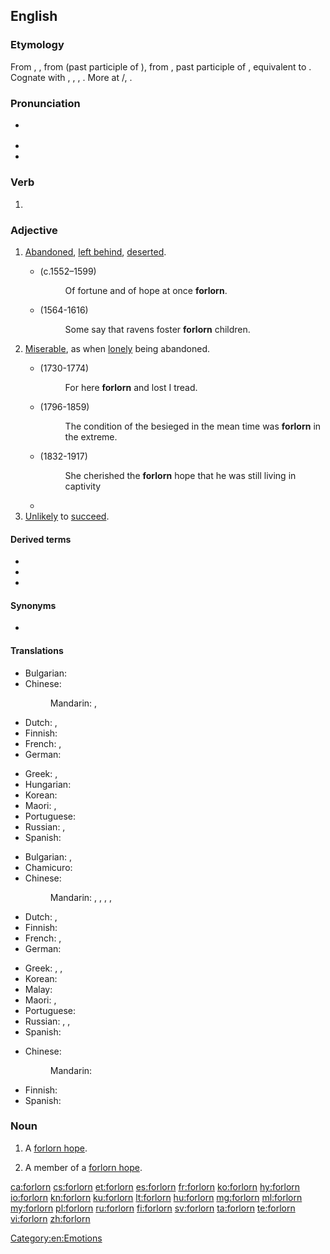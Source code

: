 ==English==

===Etymology===
From {{etyl|enm|en}} {{m|enm|forlorn}}, {{m|enm|forloren}}, from {{etyl|ang|en}} {{m|ang|forloren}} (past participle of {{m|ang|forlēosan||to lose}}), from {{etyl|gem-pro|en}} {{m|gem-pro|*fraluzanaz||lost}}, past participle of {{etyl|gem-pro|en}} {{m|gem-pro|*fraleusaną||to lose}}, equivalent to {{prefix|for|lorn|lang=en}}. Cognate with {{cog|fy|ferlern||lost}}, {{cog|nl|verloren||lost}}, {{cog|de|verloren||lost}}, {{cog|sv|förlorad||lost}}. More at {{l|en|lese}}/{{l|en|leese}}, {{l|en|lorn}}.

===Pronunciation===
* {{a|US}} {{IPA|/fɔɹˈlɔɹn/|lang=en}}
* {{audio|en-us-forlorn.ogg|Audio (US)|lang=en}}
* {{rhymes|ɔː(ɹ)n|lang=en}}

===Verb===
{{head|en|past participle}}

# {{lb|en|obsolete}} {{inflection of|forlese||past|part|lang=en}}

===Adjective===
{{en-adj|er|more}}

# [[abandoned|Abandoned]], [[left behind]], [[deserted]].
#* {{w|Edmund Spenser}} (c.1552–1599)
#*: Of fortune and of hope at once '''forlorn'''.
#* {{w|William Shakespeare}} (1564-1616)
#*: Some say that ravens foster '''forlorn''' children.
# [[miserable|Miserable]], as when [[lonely]] being abandoned.
#* {{w|Oliver Goldsmith}} (1730-1774)
#*: For here '''forlorn''' and lost I tread.
#* {{w|William H. Prescott}} (1796-1859)
#*: The condition of the besieged in the mean time was '''forlorn''' in the extreme.
#* {{w|Mowbray Thomson}} (1832-1917)
#*: She cherished the '''forlorn''' hope that he was still living in captivity
#* {{quote-book|year=1922|author={{w|Ben Travers}}
|chapter=6|title=[http://openlibrary.org/works/OL1521052W A Cuckoo in the Nest]
|passage=Sophia broke down here. Even at this moment she was subconsciously comparing her rendering of the part of the '''forlorn''' bride with Miss Marie Lohr's.}}
# [[unlikely|Unlikely]] to [[succeed]].

====Derived terms====
* {{l|en|forlorn hope}}
* {{l|en|forlornness}}
* {{l|en|forlornly}}

====Synonyms====
* {{sense|miserable}} {{l|en|forsaken}}

====Translations====
{{trans-top|left behind}}
* Bulgarian: {{t+|bg|изоставен|sc=Cyrl}}
* Chinese:
*: Mandarin: {{t|cmn|[[被]][[遺棄]][[的]]}}, {{t|cmn|[[被]][[遗弃]][[的]]|tr=bèi yíqì de}}
* Dutch: {{t+|nl|verlaten}}, {{t+|nl|verloren}}
* Finnish: {{t+|fi|hylätty}}
* French: {{t+|fr|abandonné}}, {{t+|fr|perdu}}
* German: {{t+|de|verlassen}}
{{trans-mid}}
* Greek: {{t+|el|εγκαταλελειμμένος|m|sc=Grek}}, {{t+|el|έρημος|m|sc=Grek}}
* Hungarian: {{t+|hu|elhagyatott}}
* Korean: {{t|ko|버림받다|sc=Kore}}
* Maori: {{t|mi|pākatokato}}, {{t|mi|mahue}}
* Portuguese: {{t+|pt|abandonado}}
* Russian: {{t+|ru|забро́шенный}}, {{t+|ru|поки́нутый}}
* Spanish: {{t-needed|es}}
{{trans-bottom}}

{{trans-top|miserable}}
* Bulgarian: {{t+|bg|самотен|sc=Cyrl}}, {{t+|bg|отчаян|sc=Cyrl}}
* Chamicuro: {{t|ccc|ishakatiskale}}
* Chinese:
*: Mandarin: {{t+|cmn|悲慘}}, {{t+|cmn|悲惨|tr=bēicǎn}}, {{t+|cmn|孤獨}}, {{t+|cmn|孤独|tr=gūdú}}, {{t+|cmn|孤苦伶仃|tr=gūkǔlíngdīng}}
* Dutch: {{t+|nl|miserabel}}, {{t+|nl|hopeloos}}
* Finnish: {{t+|fi|hylätty}}
* French: {{t+|fr|miserable}}, {{t+|fr|désespéré}}
* German: {{t+|de|verlassen}}
{{trans-mid}}
* Greek: {{t+|el|άθλιος|m|sc=Grek}}, {{t+|el|ελεεινός|m|sc=Grek}}, {{t+|el|έρημος|m|sc=Grek}}
* Korean: {{t+|ko|쓸쓸하다|sc=Kore}}
* Malay: {{t|ms|kesepian}}
* Maori: {{t|mi|pākatokato}}, {{t|mi|pūkatokato}}
* Portuguese: {{t+|pt|desamparado}}
* Russian: {{t+|ru|несча́стный}}, {{t+|ru|одино́кий}}, {{t+|ru|жа́лкий}}
* Spanish: {{t-needed|es}}
{{trans-bottom}}

{{trans-top|unlikely to succeed}}
* Chinese: 
*: Mandarin: {{t|cmn|[[不可能]][[成功]][[的]]|tr=bùkěnéng chénggōng de}}
{{trans-mid}}
* Finnish: {{t+|fi|epätoivoinen}}
* Spanish: {{t-needed|es}}
{{trans-bottom}}

===Noun===
{{en-noun}}

# {{lb|en|military}} A [[forlorn hope]].
# {{lb|en|military}} A member of a [[forlorn hope]].

[[Category:en:Emotions]]

[[ca:forlorn]]
[[cs:forlorn]]
[[et:forlorn]]
[[es:forlorn]]
[[fr:forlorn]]
[[ko:forlorn]]
[[hy:forlorn]]
[[io:forlorn]]
[[kn:forlorn]]
[[ku:forlorn]]
[[lt:forlorn]]
[[hu:forlorn]]
[[mg:forlorn]]
[[ml:forlorn]]
[[my:forlorn]]
[[pl:forlorn]]
[[ru:forlorn]]
[[fi:forlorn]]
[[sv:forlorn]]
[[ta:forlorn]]
[[te:forlorn]]
[[vi:forlorn]]
[[zh:forlorn]]